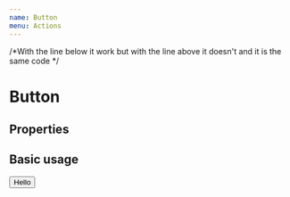 ```yaml
---
name: Button
menu: Actions
---
```


/*With the line below it work but with the line above it doesn't and it is the same code
*/

# Button

## Properties

<PropsTable of={Button} />

## Basic usage

<Playground>
  <Button>Hello</Button>
</Playground>


